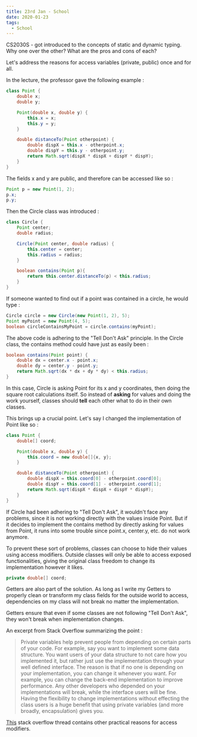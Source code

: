 ```yaml
---
title: 23rd Jan - School
date: 2020-01-23
tags:
  - School
---
```

CS2030S - got introduced to the concepts of static and dynamic typing. Why one
over the other? What are the pros and cons of each?

Let's address the reasons for access variables (private, public) once and for all.

In the lecture, the professor gave the following example :

```java
class Point {
    double x;
    double y;

    Point(double x, double y) {
        this.x = x;
        this.y = y;
    }

    double distanceTo(Point otherpoint) {
        double dispX = this.x - otherpoint.x;
        double dispY = this.y - otherpoint.y;
        return Math.sqrt(dispX * dispX + dispY * dispY);
    }
}
```

The fields x and y are public, and therefore can be accessed like so :

```java {2-3}
Point p = new Point(1, 2);
p.x;
p.y;
```

Then the Circle class was introduced :

```java
class Circle {
    Point center;
    double radius;

    Circle(Point center, double radius) {
        this.center = center;
        this.radius = radius;
    }

    boolean contains(Point p){
        return this.center.distanceTo(p) < this.radius;
    }
}
```

If someone wanted to find out if a point was contained in a circle, 
he would type :

```java
Circle circle = new Circle(new Point(1, 2), 5);
Point myPoint = new Point(4, 5);
boolean circleContainsMyPoint = circle.contains(myPoint);
```

The above code is adhering to the "Tell Don't Ask" principle. In the Circle class, 
the contains method could have just as easily been :

```java
boolean contains(Point point) {
    double dx = center.x - point.x;
    double dy = center.y - point.y;
    return Math.sqrt(dx * dx + dy * dy) < this.radius;
}
```

In this case, Circle is asking Point for its x and y coordinates, then doing the 
square root calculations itself. So instead of **asking** for values and doing the 
work yourself, classes should **tell** each other what to do in their own classes.

This brings up a crucial point. Let's say I changed the implementation of Point
like so :

```java
class Point {
    double[] coord;

    Point(double x, double y) {
        this.coord = new double[]{x, y};
    }

    double distanceTo(Point otherpoint) {
        double dispX = this.coord[0] - otherpoint.coord[0];
        double dispY = this.coord[1] - otherpoint.coord[1];
        return Math.sqrt(dispX * dispX + dispY * dispY);
    }
}
```

If Circle had been adhering to "Tell Don't Ask", it wouldn't face any problems,
since it is not working directly with the values inside Point. But if it decides to
implement the contains method by directly asking for values from Point, it runs into some trouble since
point.x, center.y, etc. do not work anymore.

To prevent these sort of problems, classes can choose to hide their 
values using access modifiers. Outside classes will only be able to access
exposed functionalities, giving the original class freedom to change its implementation
however it likes.

```java
private double[] coord;
```

Getters are also part of the solution. As long as I write my Getters
to properly clean or transform my class fields for the outside world to access,
dependencies on my class will not break no matter the implementation.

Getters ensure that even if some classes are not following "Tell Don't Ask", 
they won't break when implementation changes.

An excerpt from Stack Overflow summarizing the point :
>Private variables help prevent people from depending on certain parts of your code. 
For example, say you want to implement some data structure. 
You want users of your data structure to not care how you implemented it,
but rather just use the implementation through your well defined interface.
The reason is that if no one is depending on your implementation,
you can change it whenever you want. For example, you can change
the back-end implementation to improve performance. Any other
developers who depended on your implementations will break,
while the interface users will be fine. Having the flexibility
to change implementations without effecting the class users is
a huge benefit that using private variables
(and more broadly, encapsulation) gives you.

[This](https://softwareengineering.stackexchange.com/questions/143736/why-do-we-need-private-variables)
stack overflow thread contains other practical reasons for access modifiers.





